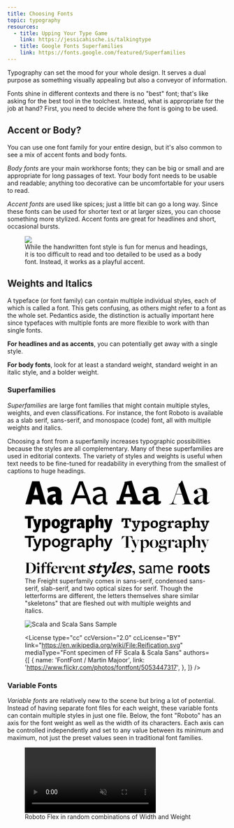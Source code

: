 ```yaml
---
title: Choosing Fonts
topic: typography
resources:
  - title: Upping Your Type Game
    link: https://jessicahische.is/talkingtype
  - title: Google Fonts Superfamilies
    link: https://fonts.google.com/featured/Superfamilies
---
```


Typography can set the mood for your whole design. It serves a dual purpose as something visually appealing but also a conveyor of information.

Fonts shine in different contexts and there is no "best" font; that's like asking for the best tool in the toolchest. Instead, what is appropriate for the job at hand? First, you need to decide where the font is going to be used.

## Accent or Body?

You can use one font family for your entire design, but it's also common to see a mix of accent fonts and body fonts.

_Body fonts_ are your main workhorse fonts; they can be big or small and are appropriate for long passages of text. Your body font needs to be usable and readable; anything too decorative can be uncomfortable for your users to read.

_Accent fonts_ are used like spices; just a little bit can go a long way. Since these fonts can be used for shorter text or at larger sizes, you can choose something more stylized. Accent fonts are great for headlines and short, occasional bursts.

<figure>
  <Img src="./stem-fonts.jpg" />
  <figcaption>
    While the handwritten font style is fun for menus and headings, it is too difficult to read and too detailed to be used as a body font. Instead, it works as a playful accent.
  </figcaption>
</figure>

## Weights and Italics

A typeface (or font family) can contain multiple individual styles, each of which is called a font. This gets confusing, as others might refer to a font as the whole set. Pedantics aside, the distinction is actually important here since typefaces with multiple fonts are more flexible to work with than single fonts.

**For headlines and as accents**, you can potentially get away with a single style.

**For body fonts**, look for at least a standard weight, standard weight in an italic style, and a bolder weight.

### Superfamilies

_Superfamilies_ are large font families that might contain multiple styles, weights, and even classifications. For instance, the font Roboto is available as a slab serif, sans-serif, and monospace (code) font, all with multiple weights and italics.

Choosing a font from a superfamily increases typographic possibilities because the styles are all complementary. Many of these superfamilies are used in editorial contexts. The variety of styles and weights is useful when text needs to be fine-tuned for readability in everything from the smallest of captions to huge headings.

<FullWidthContainer className="my-6">

  <div className="container mx-auto px-6 grid md:grid-cols-2 gap-12">

<figure>
  <Panel fullHeight={false}>
    <svg xmlns="http://www.w3.org/2000/svg" viewBox="0 0 513.58 267.44" className="fill-current">
      <g id="sans-cond" className="text-yellow-400">
        <path d="M16.7,105.27v26.56H8.48V105.27H.15V98h25v7.25Zm21.35,28.56c-2.28,7.41-5,9.63-9.58,9.63A13.36,13.36,0,0,1,22,141.83l1.95-6.32a6.5,6.5,0,0,0,3.24,1.19c1.41,0,2.27-.49,2.92-2.49l.76-2.38-8.38-25.16h8.38l4,15.42,3.19-15.42h8.33Zm23.05-1.19a11.15,11.15,0,0,1-4.27-.87V143H48.55V107.1l8.22-1v3.13c1.3-1.62,3.25-3.35,5.84-3.35,5.2,0,9,5.08,9,13.09C71.65,127.34,66.73,132.64,61.1,132.64Zm-1.41-20a3.39,3.39,0,0,0-2.86,1.56v11.1a3.67,3.67,0,0,0,2.59,1c2.49,0,3.95-2.86,3.95-7S61.86,112.68,59.69,112.68Zm26.17,20c-6.76,0-11.84-4.76-11.84-13.31s5.41-13.47,12.11-13.47,11.8,4.81,11.8,13.31S92.52,132.64,85.86,132.64Zm.06-20.5c-2.38,0-3.63,2.75-3.63,7.14s1.3,7,3.68,7,3.68-2.71,3.68-7.09S88.35,112.14,85.92,112.14Zm34.08,1a6.37,6.37,0,0,1,.54,2.55c0,5.24-3.79,9.19-9.84,9.19a11.2,11.2,0,0,1-2.66-.32,2.17,2.17,0,0,0-1.13,1.78c0,1.08,1.19,1.63,4.06,1.63h2.16c6,0,10.12,1.56,10.12,7,0,6.33-6.55,10.39-13.8,10.39-6,0-10.71-2.06-10.71-6.49,0-2.38,1.57-4.71,4.87-5.3a5.15,5.15,0,0,1-3.52-4.55c0-2.38,1.9-4.7,4.49-5.62a9,9,0,0,1-4.54-8c0-5.25,4.54-9.52,10.33-9.52a14.63,14.63,0,0,1,7.25,1.79l5.95-.6.27,6.87Zm-8.82,21.48c-1.13,0-3.08-.11-3.78-.16a3.25,3.25,0,0,0-1.41,2.81c0,2,1.89,3.3,4.71,3.3,3.08,0,5.35-1.24,5.35-3.46C116.05,135.13,114.48,134.64,111.18,134.64Zm-.59-23.75c-1.68,0-2.65,1.89-2.65,4.76,0,2.71.92,4.55,2.76,4.55s2.59-1.9,2.59-4.76C113.29,112.73,112.43,110.89,110.59,110.89Zm30.63,3.52a6,6,0,0,0-2.71-.71c-1.62,0-3.35,1-4.32,3.52v14.61h-8.28V107.1l8.28-1v3.78c1.08-2.54,2.86-4,5.19-4a5.78,5.78,0,0,1,3.35,1Zm24.51,17.85a19.18,19.18,0,0,1-2.86.22c-3.41,0-5.2-1.19-6.12-3.41h-.1a6.93,6.93,0,0,1-6.06,3.57,6.72,6.72,0,0,1-6.49-6.93c0-4.81,3.08-8.65,12.44-8.92v-.6c0-2.59-1.19-3.73-3.73-3.73-2.17,0-4.6,1.08-7.09,2.49-.54-2-1-4.06-1.52-6.11a20.91,20.91,0,0,1,10.39-3c7.09,0,10.44,3.46,10.33,11l-.11,7.35c0,1.68.28,1.84,1.68,2Zm-9.08-11.58c-3.36.54-4.66,1.52-4.66,3.57a2.37,2.37,0,0,0,2.33,2.65,3.59,3.59,0,0,0,2.33-.92Zm25.47,12a11.19,11.19,0,0,1-4.27-.87V143h-8.28V107.1l8.22-1v3.13c1.3-1.62,3.25-3.35,5.85-3.35,5.19,0,9,5.08,9,13.09C192.67,127.34,187.75,132.64,182.12,132.64Zm-1.4-20a3.4,3.4,0,0,0-2.87,1.56v11.1a3.68,3.68,0,0,0,2.6,1c2.48,0,3.94-2.86,3.94-7S182.88,112.68,180.72,112.68Zm29.47,19.15V117c0-3-1.3-3.94-2.76-3.94a4,4,0,0,0-3,1.78v17h-8.28V96.12L204.46,95v14.88a9,9,0,0,1,7-4.06c4.27,0,7,3.3,7,8.66v17.31Zm25.15,2c-2.27,7.41-5,9.63-9.58,9.63a13.36,13.36,0,0,1-6.49-1.63l1.95-6.32a6.5,6.5,0,0,0,3.24,1.19c1.41,0,2.28-.49,2.93-2.49l.75-2.38-8.38-25.16h8.38l4,15.42,3.19-15.42h8.33Z"/>
        <path d="M43.19,65.63,39.72,52.24H21.52L18,65.63H1.58L20.39,1.73H40.84l18.81,63.9ZM30.72,16.56,24.38,39.77H36.85ZM103,66.45a35.33,35.33,0,0,1-5.42.41c-6.44,0-9.81-2.25-11.55-6.44h-.21c-2.55,4-6.13,6.75-11.45,6.75-6.75,0-12.27-5.83-12.27-13.09,0-9.1,5.83-16.36,23.52-16.87V36.09c0-4.91-2.25-7.06-7.06-7.06-4.09,0-8.69,2-13.39,4.7-1-3.78-1.94-7.66-2.86-11.55a39.49,39.49,0,0,1,19.63-5.62c13.39,0,19.73,6.54,19.53,20.86l-.21,13.9c0,3.17.51,3.48,3.17,3.78ZM85.82,44.57c-6.34,1-8.79,2.87-8.79,6.75,0,3.07,1.84,5,4.4,5a6.7,6.7,0,0,0,4.39-1.74Z"/>
        <path d="M437.33,240.52a4.63,4.63,0,0,0-2.41-.74c-1.48,0-3.1,1.3-4.12,4.07v12.86h-5.18V235.57l5.18-.83v3.79c.93-2.4,2.55-3.88,4.67-3.88a5.35,5.35,0,0,1,2.92.92Zm11.77,16.89c-5.42,0-9.49-4.17-9.49-11.34s4.26-11.42,9.67-11.42,9.44,4.21,9.44,11.33S454.46,257.41,449.1,257.41Zm0-18.46c-2.68,0-4.25,2.82-4.25,7.08s1.61,7.07,4.3,7.07,4.25-2.77,4.25-7.07S451.82,239,449.14,239ZM471,257.41c-5.41,0-9.48-4.17-9.48-11.34s4.25-11.42,9.67-11.42,9.43,4.21,9.43,11.33S476.36,257.41,471,257.41ZM471,239c-2.69,0-4.26,2.82-4.26,7.08s1.62,7.07,4.3,7.07,4.26-2.77,4.26-7.07S473.72,239,471,239Zm19,10.82c-.05,1.95.83,2.87,2.31,2.87a6.92,6.92,0,0,0,2.73-.69l.69,4.44a12.69,12.69,0,0,1-4.58.88c-4.35,0-6.47-2.08-6.33-7.22l.27-10-2.91-.41.09-3.42,3-.93.09-4.86h5.32l-.09,5h4.95l-.14,4.44h-5.09Zm15.08,7.64a13.86,13.86,0,0,1-7.08-1.9l1-4.3a10.71,10.71,0,0,0,5.83,2c1.67,0,2.78-.83,2.78-2.4,0-1.39-.84-2.13-3.24-2.87-3.47-1.11-6.15-2.64-6.15-6.66s3-6.66,7.4-6.66a15.24,15.24,0,0,1,6.75,1.76l-1,4.3a10.89,10.89,0,0,0-5.5-1.9c-1.57,0-2.5.79-2.5,2.22s1.39,2.18,3.28,2.78c3.57,1.11,6.16,2.59,6.16,6.75C512.81,254.49,509.89,257.41,505.13,257.41Z"/>
      </g>
      <g id="big" className="text-blue-400">
        <path d="M276.07,185.55l2.28-.2a5.74,5.74,0,0,0,1.85-.36c.35-.16.53-.33.53-.5V154.67h-1.67a8.31,8.31,0,0,0-3.37,1,13.28,13.28,0,0,0-2.78,2.08,16.77,16.77,0,0,0-2.18,2.61,22.81,22.81,0,0,0-1.54,2.6l-.36.66h-.35l1.47-9.42h28.4l1,9.37H299l-.31-.66a24.19,24.19,0,0,0-1.59-2.86,15.62,15.62,0,0,0-2.15-2.63,11.24,11.24,0,0,0-2.71-2,7.52,7.52,0,0,0-3.27-.81h-1.72v30c0,.17.16.3.48.4a15.91,15.91,0,0,0,2.41.36l1.72.15.15.3h-16.1Zm23.56,13.26a4,4,0,0,1-2.36-.78,2.66,2.66,0,0,1-1.08-2.3,2.79,2.79,0,0,1,.83-2,2.83,2.83,0,0,1,2.1-.86,3,3,0,0,1,2.36.91,4.2,4.2,0,0,1,1,2,2.4,2.4,0,0,0,1.62-1.22,17.09,17.09,0,0,0,1.32-2.94l1.87-5.26h-.66l-8.4-18.78c-.27-.61-.5-1.09-.68-1.44a4.13,4.13,0,0,0-.58-.86,1.62,1.62,0,0,0-.71-.46,5.57,5.57,0,0,0-1-.18l-.81-.05-.15-.3H307l-.15.3-.86.05c-1,.07-1.62.27-1.83.61s-.11,1,.26,1.82l5.36,12.46,3.09-8.61a25.79,25.79,0,0,0,1-3.06,3.43,3.43,0,0,0,0-1.8,1.54,1.54,0,0,0-1-.94,9.24,9.24,0,0,0-2.05-.43l-.71-.1-.15-.3h9l-.16.3-.81.1a3.92,3.92,0,0,0-1.39.31,2.68,2.68,0,0,0-1,.93,11.49,11.49,0,0,0-1,2c-.34.86-.77,2-1.31,3.47l-5.37,14.52L305.85,192a14.47,14.47,0,0,1-2.58,5.11A4.63,4.63,0,0,1,299.63,198.81Zm19.58-.45.91-.05a12.09,12.09,0,0,0,1.65-.23c.32-.08.48-.26.48-.53v-27c0-.78,0-1.41-.07-1.9a3.2,3.2,0,0,0-.31-1.14,1.48,1.48,0,0,0-.63-.61,5.25,5.25,0,0,0-1.06-.35l-1.17-.26.05-.2,9-2.43-.1,4.56.15.15a15.81,15.81,0,0,1,3.52-3.27,8,8,0,0,1,8-.53,9,9,0,0,1,2.86,2.23,10.67,10.67,0,0,1,1.92,3.37,13.44,13.44,0,0,1-.4,9.66,11.43,11.43,0,0,1-2.86,3.8,11.94,11.94,0,0,1-3.87,2.23,12.72,12.72,0,0,1-4.16.73,14.36,14.36,0,0,1-2.86-.25,9.64,9.64,0,0,1-2.1-.66H328v12c0,.17.14.31.41.43a8,8,0,0,0,2.12.23l1.77.05.16.3H319.06ZM333.69,186a3.33,3.33,0,0,0,2.18-.79,6.18,6.18,0,0,0,1.62-2.15,12.34,12.34,0,0,0,1-3.19,22.53,22.53,0,0,0,.33-3.85,14,14,0,0,0-.44-3.57,9.31,9.31,0,0,0-1.24-2.86,6.12,6.12,0,0,0-1.94-1.89,4.94,4.94,0,0,0-2.61-.69,5.41,5.41,0,0,0-2.61.61,8,8,0,0,0-2,1.47v12a10.13,10.13,0,0,0,2.56,3.51A4.85,4.85,0,0,0,333.69,186Zm24.9.55a12.93,12.93,0,0,1-5-.91,11,11,0,0,1-3.77-2.48,11.15,11.15,0,0,1-2.41-3.67,11.76,11.76,0,0,1-.86-4.48,11.44,11.44,0,0,1,.89-4.48,11,11,0,0,1,2.5-3.67,12.07,12.07,0,0,1,3.87-2.48,14.08,14.08,0,0,1,9.88,0,11.76,11.76,0,0,1,3.77,2.43,11.09,11.09,0,0,1,2.43,3.62,11.62,11.62,0,0,1,.86,4.46,11.9,11.9,0,0,1-.89,4.58,10.84,10.84,0,0,1-2.5,3.72,12,12,0,0,1-3.85,2.48A13,13,0,0,1,358.59,186.56Zm.05-.45a3.89,3.89,0,0,0,2.45-.84,6.13,6.13,0,0,0,1.8-2.3,14,14,0,0,0,1.09-3.44,22.88,22.88,0,0,0,.38-4.26,24.16,24.16,0,0,0-.71-6.43,8.42,8.42,0,0,0-1.87-3.64,6,6,0,0,0-1.34-.91,4,4,0,0,0-1.75-.36,3.87,3.87,0,0,0-2.53.87,6.63,6.63,0,0,0-1.77,2.3,12.74,12.74,0,0,0-1.07,3.39,23.71,23.71,0,0,0-.35,4.13,25.65,25.65,0,0,0,.68,6.53,8.6,8.6,0,0,0,1.85,3.69A4.24,4.24,0,0,0,358.64,186.11ZM380.5,197.8q-9,0-9-5a3.23,3.23,0,0,1,.58-1.87,6.19,6.19,0,0,1,1.52-1.55,13.07,13.07,0,0,1,2.07-1.21c.75-.36,1.48-.67,2.2-.94v-.05a7.55,7.55,0,0,1-4.23-1.44,3.78,3.78,0,0,1-1.7-3.07,3.57,3.57,0,0,1,.54-1.92,6.18,6.18,0,0,1,1.36-1.54,8.42,8.42,0,0,1,1.9-1.17,11.93,11.93,0,0,1,2.13-.73v-.05a7.65,7.65,0,0,1-3.4-2.28,6.25,6.25,0,0,1-.61-6.83,8,8,0,0,1,2-2.41,9.41,9.41,0,0,1,2.92-1.62,10.7,10.7,0,0,1,3.55-.58,11.15,11.15,0,0,1,3.32.48,10.73,10.73,0,0,1,2.71,1.24l6.63-1.16-.51,2.58-5.06-.71-.05.15a6.14,6.14,0,0,1,1.57,2,6,6,0,0,1-.15,5.34,7.66,7.66,0,0,1-1.95,2.31,9.49,9.49,0,0,1-3,1.54,11.89,11.89,0,0,1-3.69.56,14.91,14.91,0,0,1-1.9-.13c-.62-.08-1.14-.16-1.54-.23a4.59,4.59,0,0,0-2.14.94,2.08,2.08,0,0,0-.82,1.64,1.49,1.49,0,0,0,1.05,1.45A9,9,0,0,0,380,182l1.37,0,1.72,0,1.82-.05c.61,0,1.13,0,1.57,0a8.79,8.79,0,0,1,5.57,1.56,5.32,5.32,0,0,1,2,4.41,8.15,8.15,0,0,1-1,3.95,9.72,9.72,0,0,1-2.79,3.16A13.52,13.52,0,0,1,386,197,18.55,18.55,0,0,1,380.5,197.8Zm2.64-.91a9.15,9.15,0,0,0,3-.46,7.41,7.41,0,0,0,2.33-1.24,5.47,5.47,0,0,0,1.52-1.82,4.91,4.91,0,0,0,.53-2.25,3.34,3.34,0,0,0-1.59-3.09A11.07,11.07,0,0,0,383.8,187a19.59,19.59,0,0,0-2.48.05c-1,.07-1.89.15-2.74.25a4.16,4.16,0,0,0-2.07,1.75,5.11,5.11,0,0,0-.71,2.66,4.45,4.45,0,0,0,2,3.74A8.86,8.86,0,0,0,383.14,196.89Zm-.76-19.39a3,3,0,0,0,2.71-1.62,9.85,9.85,0,0,0,.94-4.81,12.8,12.8,0,0,0-.84-5.06,3,3,0,0,0-2.91-1.92c-2.3,0-3.44,2.21-3.44,6.63S380,177.5,382.38,177.5Zm13.79,8.05.76-.05a10.48,10.48,0,0,0,1.64-.23.56.56,0,0,0,.49-.58V170.52c0-.78,0-1.41-.08-1.9a3,3,0,0,0-.3-1.14,1.56,1.56,0,0,0-.64-.61,5,5,0,0,0-1.06-.35l-1.16-.26.05-.2,9-2.43-.15,8h.1a17.33,17.33,0,0,1,2.76-6,5,5,0,0,1,4.07-2.07,3.82,3.82,0,0,1,2.58.91,3.11,3.11,0,0,1,1.07,2.48,3.22,3.22,0,0,1-.86,2.15,2.83,2.83,0,0,1-2.23,1,3.09,3.09,0,0,1-2.33-.94,4.39,4.39,0,0,1-1.17-2.4,3.05,3.05,0,0,0-2.17,1.85,25.09,25.09,0,0,0-1.77,5.08v11.09q0,.3.48.48a9.84,9.84,0,0,0,2.2.28l1.11.05.15.3H396Zm36.69.86a3.58,3.58,0,0,1-2.79-1.14,5.68,5.68,0,0,1-1.28-3.21l-.05-.05a26.49,26.49,0,0,1-3.3,3.06,5.88,5.88,0,0,1-3.66,1.29,5.12,5.12,0,0,1-2.06-.4,5.65,5.65,0,0,1-1.65-1.07,4.73,4.73,0,0,1-1.12-1.54,4.29,4.29,0,0,1-.41-1.8,5.24,5.24,0,0,1,.59-2.45,6.29,6.29,0,0,1,2-2.18A16.62,16.62,0,0,1,423,175a57.24,57.24,0,0,1,6-1.82l.05-1.72a7.26,7.26,0,0,0-1.28-4.91,4.67,4.67,0,0,0-3.85-1.72,5,5,0,0,0-2.31.45c-.57.3-.86.59-.86.86a1,1,0,0,0,.23.46l.53.71a5.36,5.36,0,0,1,.53.86,2,2,0,0,1,.23,1,2.48,2.48,0,0,1-.8,1.87,2.94,2.94,0,0,1-2.11.76,3.17,3.17,0,0,1-2-.63,2.13,2.13,0,0,1-.83-1.8,3.14,3.14,0,0,1,1.11-2.28,10.58,10.58,0,0,1,2.79-1.85,19,19,0,0,1,3.59-1.24,15.55,15.55,0,0,1,3.5-.45q4.14,0,5.79,1.77t1.44,6.08l-.45,9.46a3,3,0,0,0,.46,2.1,1.72,1.72,0,0,0,2.55.23,7.89,7.89,0,0,0,1-1l.3.15-1,1.24a11.55,11.55,0,0,1-1.34,1.37,9.14,9.14,0,0,1-1.59,1.09A3.85,3.85,0,0,1,432.86,186.41Zm-7.61-3.29a4.86,4.86,0,0,0,3.44-1.67l.35-7.74a17,17,0,0,0-3.38,1.06,8.47,8.47,0,0,0-2.14,1.31,3.86,3.86,0,0,0-1.1,1.57,5.33,5.33,0,0,0-.31,1.83,3.82,3.82,0,0,0,.9,2.63A2.88,2.88,0,0,0,425.25,183.12Zm12.17,15.24.91-.05a12.13,12.13,0,0,0,1.64-.23c.32-.08.48-.26.48-.53v-27c0-.78,0-1.41-.07-1.9a3,3,0,0,0-.3-1.14,1.56,1.56,0,0,0-.64-.61,5,5,0,0,0-1.06-.35l-1.17-.26.06-.2,9-2.43-.11,4.56.16.15a15.55,15.55,0,0,1,3.51-3.27,8,8,0,0,1,7.95-.53,9,9,0,0,1,2.86,2.23,10.88,10.88,0,0,1,1.93,3.37,12.46,12.46,0,0,1,.71,4.27,12.26,12.26,0,0,1-1.12,5.39,11.3,11.3,0,0,1-2.86,3.8,11.74,11.74,0,0,1-3.87,2.23,12.66,12.66,0,0,1-4.15.73,14.29,14.29,0,0,1-2.86-.25,9.3,9.3,0,0,1-2.1-.66h-.1v12c0,.17.13.31.4.43a8,8,0,0,0,2.13.23l1.77.05.15.3H437.27ZM451.9,186a3.3,3.3,0,0,0,2.17-.79,6.18,6.18,0,0,0,1.62-2.15,12.34,12.34,0,0,0,1-3.19A21.56,21.56,0,0,0,457,176a14.43,14.43,0,0,0-.43-3.57,9.56,9.56,0,0,0-1.24-2.86,6,6,0,0,0-1.95-1.89,4.94,4.94,0,0,0-2.61-.69,5.41,5.41,0,0,0-2.61.61,8.15,8.15,0,0,0-2,1.47v12a10.11,10.11,0,0,0,2.55,3.51A4.86,4.86,0,0,0,451.9,186Zm11.75-.46.71-.05a10.68,10.68,0,0,0,1.64-.23.56.56,0,0,0,.48-.58v-27a9.93,9.93,0,0,0-.07-1.37,2,2,0,0,0-.3-.84,2,2,0,0,0-.61-.53,4.64,4.64,0,0,0-1-.35l-1.16-.3.05-.21,8.91-2.22v16.09l.05.1c.54-.47,1.13-1,1.77-1.49a20.13,20.13,0,0,1,2.07-1.47,13.07,13.07,0,0,1,2.33-1.11,7.31,7.31,0,0,1,2.48-.43,5.43,5.43,0,0,1,4,1.62,4.9,4.9,0,0,1,1.24,2.35,12.75,12.75,0,0,1,.38,3.22v14a.46.46,0,0,0,.05.2.63.63,0,0,0,.31.21,4.11,4.11,0,0,0,.78.17l1.44.18.56.05.15.3H477.93l.15-.3.91-.05a4.21,4.21,0,0,0,1.59-.3.61.61,0,0,0,.28-.51V171.38a4.19,4.19,0,0,0-1.09-3.29,4.46,4.46,0,0,0-3.06-1,6.69,6.69,0,0,0-2.56.46,8.82,8.82,0,0,0-1.95,1.11v16.1a.51.51,0,0,0,.38.46,8.82,8.82,0,0,0,1.9.25l.71.05.15.3H463.5Zm29.06,13.26a4,4,0,0,1-2.35-.78,2.64,2.64,0,0,1-1.09-2.3,2.9,2.9,0,0,1,2.94-2.89,2.92,2.92,0,0,1,2.35.91,4.32,4.32,0,0,1,1,2,2.44,2.44,0,0,0,1.62-1.22,18,18,0,0,0,1.31-2.94l1.88-5.26h-.66l-8.41-18.78c-.27-.61-.49-1.09-.68-1.44a3.78,3.78,0,0,0-.58-.86,1.56,1.56,0,0,0-.71-.46,5.61,5.61,0,0,0-1-.18l-.81-.05-.15-.3h12.7l-.15.3-.86.05c-1,.07-1.62.27-1.82.61s-.12,1,.25,1.82l5.37,12.46,3.09-8.61a25.79,25.79,0,0,0,1-3.06,3.41,3.41,0,0,0,0-1.8,1.52,1.52,0,0,0-1-.94,9.11,9.11,0,0,0-2.05-.43l-.71-.1-.15-.3h9l-.15.3-.81.1a3.81,3.81,0,0,0-1.39.31,2.54,2.54,0,0,0-1,.93,10.18,10.18,0,0,0-1,2c-.34.86-.78,2-1.32,3.47L501,185.85,498.94,192a14.47,14.47,0,0,1-2.58,5.11A4.65,4.65,0,0,1,492.71,198.81Z"/>
        <path d="M419.32,38.13l-3.68,10.33q-1.84,5.32-2.76,8.38a10.12,10.12,0,0,0-.56,4.71,3,3,0,0,0,2.19,2.24,28.42,28.42,0,0,0,5.53,1l2,.2.31.61h-22.5l.31-.61,1.74-.2a16,16,0,0,0,4-1,7.37,7.37,0,0,0,3-2.71,31.11,31.11,0,0,0,3-6q1.59-3.94,4-10.79l11.45-32.1L426.37,9a11,11,0,0,0,5.32-3.27A20.84,20.84,0,0,0,435.06,0h1.85l17.58,51.63q1.42,4.09,2.55,6.64a20.65,20.65,0,0,0,2.2,4,5.6,5.6,0,0,0,2.35,1.94,9.28,9.28,0,0,0,2.92.62l2.86.2.2.61h-32l.3-.61,2.76-.2q3.89-.21,4.35-2.3c.31-1.4-.09-3.73-1.18-7l-5.72-17.38ZM435.78,37,428.11,13.7H428L419.73,37ZM502,66.76a7.22,7.22,0,0,1-5.63-2.3A11.44,11.44,0,0,1,493.75,58l-.11-.11A52.71,52.71,0,0,1,487,64.05a11.85,11.85,0,0,1-7.39,2.61,10.5,10.5,0,0,1-4.16-.82,11.62,11.62,0,0,1-3.33-2.15,9.47,9.47,0,0,1-2.26-3.12,8.57,8.57,0,0,1-.82-3.63A10.63,10.63,0,0,1,470.19,52a13,13,0,0,1,4.05-4.4A33.24,33.24,0,0,1,482,43.65,117.16,117.16,0,0,1,494.16,40l.1-3.47q.19-6.45-2.6-9.92a9.43,9.43,0,0,0-7.78-3.47,9.9,9.9,0,0,0-4.65.92c-1.16.61-1.74,1.19-1.74,1.73a1.91,1.91,0,0,0,.46.92L479,28.11a12,12,0,0,1,1.08,1.74,4.3,4.3,0,0,1,.46,1.95,5,5,0,0,1-1.62,3.78,6,6,0,0,1-4.26,1.53,6.34,6.34,0,0,1-4-1.28A4.28,4.28,0,0,1,469,32.2a6.35,6.35,0,0,1,2.25-4.6,20.91,20.91,0,0,1,5.62-3.73,37.4,37.4,0,0,1,7.26-2.5,30.49,30.49,0,0,1,7.05-.92q8.38,0,11.71,3.58t2.91,12.26l-.91,19.12a6,6,0,0,0,.92,4.25A3.51,3.51,0,0,0,508.67,61a3.43,3.43,0,0,0,2.3-.92,16.09,16.09,0,0,0,2-2l.61.31-2,2.5a23.54,23.54,0,0,1-2.71,2.76,16.83,16.83,0,0,1-3.22,2.2A7.69,7.69,0,0,1,502,66.76Zm-15.37-6.65q3.63,0,7-3.37l.72-15.64a34.7,34.7,0,0,0-6.84,2.15,17,17,0,0,0-4.31,2.65,7.73,7.73,0,0,0-2.23,3.17,10.74,10.74,0,0,0-.63,3.68,7.7,7.7,0,0,0,1.82,5.32A5.81,5.81,0,0,0,486.59,60.11Z"/>
        <path d="M1,256.43l1.71-.18a6.44,6.44,0,0,0,1.68-.35c.33-.14.49-.28.49-.44V228.87a.32.32,0,0,0-.09-.23.8.8,0,0,0-.37-.16,5.85,5.85,0,0,0-.79-.14l-1.39-.17L1,228.08l-.14-.28c2.62,0,4.94,0,6.94,0H14.4a22.07,22.07,0,0,1,7.13,1,13.87,13.87,0,0,1,5.09,2.84A11.69,11.69,0,0,1,29.67,236a16.26,16.26,0,0,1,1,5.92A13.89,13.89,0,0,1,26,252.39a16.69,16.69,0,0,1-5.41,3.17,20.54,20.54,0,0,1-7.06,1.15H.81Zm17.46-1.32a10,10,0,0,0,3.23-2.94,13,13,0,0,0,2-4.26,19.47,19.47,0,0,0,.65-5,25.72,25.72,0,0,0-.65-6,13.22,13.22,0,0,0-2-4.58,9.25,9.25,0,0,0-3.42-3,10.76,10.76,0,0,0-4.95-1.06H10.8v27.1l3.1.83A9,9,0,0,0,18.41,255.11Zm14.08,1.32.69,0a9.77,9.77,0,0,0,1.51-.21.52.52,0,0,0,.44-.53v-13c0-.71,0-1.29-.07-1.74a2.83,2.83,0,0,0-.28-1,1.34,1.34,0,0,0-.58-.55,4.53,4.53,0,0,0-1-.33l-1.06-.23,0-.18,8.14-2.22v19.33c0,.19.13.32.4.39a12.66,12.66,0,0,0,2,.26l.51,0,.14.28h-11Zm4.95-23.21A2.93,2.93,0,0,1,35,232.17a3.17,3.17,0,0,1,0-4.3,3,3,0,0,1,2.45-1,3,3,0,0,1,2.45,1,3.2,3.2,0,0,1,0,4.3A2.94,2.94,0,0,1,37.44,233.22Zm7.31,23.21.88,0a13.83,13.83,0,0,0,1.5-.19.48.48,0,0,0,.44-.51V239.32l-3.7,0L45,237l2.59,0,.14-2.64a7.84,7.84,0,0,1,1-3.51A9,9,0,0,1,51,228.27a10.66,10.66,0,0,1,6.38-2.18,4.81,4.81,0,0,1,3.13.77,2.3,2.3,0,0,1,.85,1.78,2.26,2.26,0,0,1-.76,1.66,2.62,2.62,0,0,1-1.88.74c-1.54,0-2.57-1.15-3.09-3.47l-.1-.37-.78-.23a2.63,2.63,0,0,0-1,.67,3.07,3.07,0,0,0-.6,1.2,10.49,10.49,0,0,0-.3,1.92c-.06.77-.09,1.72-.09,2.83V237h5.73l-.78,2.27h-5v16.51c0,.19.13.33.39.44a7.06,7.06,0,0,0,1.92.21l1.57,0,.14.28H44.61Zm15.14,0,.88,0a13.83,13.83,0,0,0,1.5-.19.48.48,0,0,0,.44-.51V239.32l-3.7,0L60.12,237l2.59,0,.14-2.64a7.84,7.84,0,0,1,1-3.51,8.89,8.89,0,0,1,2.29-2.59,10.28,10.28,0,0,1,3-1.62,10.48,10.48,0,0,1,3.33-.56,4.76,4.76,0,0,1,3.12.77,2.23,2.23,0,0,1,.1,3.44,2.62,2.62,0,0,1-1.88.74c-1.54,0-2.57-1.15-3.1-3.47l-.09-.37-.79-.23a2.59,2.59,0,0,0-1,.67,3.07,3.07,0,0,0-.6,1.2,10.49,10.49,0,0,0-.3,1.92c-.06.77-.09,1.72-.09,2.83V237h5.73l-.78,2.27h-5v16.51c0,.19.13.33.39.44a7.06,7.06,0,0,0,1.92.21l1.57,0,.14.28H59.75Zm22.76,1a9.42,9.42,0,0,1-3.84-.79,9.58,9.58,0,0,1-3-2.15,9.74,9.74,0,0,1-2-3.24,11,11,0,0,1-.72-4,11.45,11.45,0,0,1,.81-4.32,10.63,10.63,0,0,1,2.25-3.5,10.57,10.57,0,0,1,7.63-3.19,9.9,9.9,0,0,1,3.47.56,7.35,7.35,0,0,1,2.47,1.48,5.94,5.94,0,0,1,1.48,2.08,6.2,6.2,0,0,1,.49,2.4,2.25,2.25,0,0,1,0,.4c0,.1,0,.24-.07.39-2.16,0-4.13,0-5.92-.05-.77,0-1.53,0-2.29,0l-2-.05-1.62,0h-.93a6,6,0,0,0-.09,1.12v1.11a11.44,11.44,0,0,0,.51,3.53,7.94,7.94,0,0,0,1.43,2.69,6.61,6.61,0,0,0,2.22,1.75,6.46,6.46,0,0,0,2.87.62,7,7,0,0,0,3.45-.81,6.61,6.61,0,0,0,2.52-2.79l.32.14a13.11,13.11,0,0,1-3.72,4.92A8.85,8.85,0,0,1,82.65,257.41Zm3.84-14.57a14.24,14.24,0,0,0-.16-2.15,8.59,8.59,0,0,0-.53-2,3.87,3.87,0,0,0-1-1.43,2.29,2.29,0,0,0-1.59-.56,3.45,3.45,0,0,0-2.8,1.74,9.83,9.83,0,0,0-1.6,4.41Zm6.37,13.59.7,0a9.4,9.4,0,0,0,1.5-.21.51.51,0,0,0,.44-.53v-13a16.54,16.54,0,0,0-.07-1.74,2.65,2.65,0,0,0-.28-1,1.32,1.32,0,0,0-.57-.55,4.45,4.45,0,0,0-1-.33l-1.06-.23,0-.18,8.23-2.22-.14,7.3h.09a16,16,0,0,1,2.52-5.5,4.62,4.62,0,0,1,3.73-1.9,3.5,3.5,0,0,1,2.36.84,2.84,2.84,0,0,1,1,2.26,2.92,2.92,0,0,1-.79,2,2.56,2.56,0,0,1-2,.9,2.82,2.82,0,0,1-2.13-.85,4,4,0,0,1-1.06-2.2,2.76,2.76,0,0,0-2,1.69,23.13,23.13,0,0,0-1.62,4.64v10.13c0,.19.14.34.44.44a8.63,8.63,0,0,0,2,.26l1,0,.14.28H92.73Zm27.3,1a9.35,9.35,0,0,1-3.84-.79,9.58,9.58,0,0,1-3-2.15,9.43,9.43,0,0,1-2-3.24,11,11,0,0,1-.72-4,11.45,11.45,0,0,1,.81-4.32,10.4,10.4,0,0,1,5.64-5.83,10.49,10.49,0,0,1,4.23-.86,9.86,9.86,0,0,1,3.47.56,7.4,7.4,0,0,1,2.48,1.48,6.07,6.07,0,0,1,1.48,2.08,6.19,6.19,0,0,1,.48,2.4c0,.16,0,.29,0,.4s0,.24-.07.39c-2.16,0-4.13,0-5.92-.05-.77,0-1.54,0-2.29,0l-2.06-.05-1.62,0h-.92a5.17,5.17,0,0,0-.1,1.12v1.11a11.44,11.44,0,0,0,.51,3.53,8,8,0,0,0,1.44,2.69,6.39,6.39,0,0,0,5.09,2.37,7,7,0,0,0,3.44-.81,6.61,6.61,0,0,0,2.52-2.79l.33.14a13,13,0,0,1-3.73,4.92A8.8,8.8,0,0,1,120.16,257.41ZM124,242.84a15.67,15.67,0,0,0-.16-2.15,8.11,8.11,0,0,0-.54-2,3.74,3.74,0,0,0-1-1.43,2.33,2.33,0,0,0-1.6-.56,3.44,3.44,0,0,0-2.79,1.74,9.83,9.83,0,0,0-1.6,4.41Zm6.37,13.59.69,0a9.77,9.77,0,0,0,1.51-.21.52.52,0,0,0,.44-.53v-13c0-.71,0-1.29-.07-1.74a2.83,2.83,0,0,0-.28-1,1.34,1.34,0,0,0-.58-.55,4.35,4.35,0,0,0-1-.33l-1.06-.23,0-.18,8.24-2.22-.14,4,.09.05c.49-.43,1-.89,1.64-1.36a18.49,18.49,0,0,1,1.9-1.34,10,10,0,0,1,2.13-1,6.94,6.94,0,0,1,2.29-.4,5,5,0,0,1,3.65,1.48A4.64,4.64,0,0,1,151,240a11.83,11.83,0,0,1,.35,2.93v12.81a.32.32,0,0,0,0,.19.51.51,0,0,0,.27.18,3.18,3.18,0,0,0,.72.17l1.32.16.51,0,.14.28H143.46l.14-.28.83,0a3.8,3.8,0,0,0,1.46-.28.55.55,0,0,0,.25-.46V243.53a3.88,3.88,0,0,0-1-3.05,4.17,4.17,0,0,0-2.83-.88A6,6,0,0,0,140,240a8.44,8.44,0,0,0-1.76,1v14.71c0,.19.12.32.35.42a7.42,7.42,0,0,0,1.69.23l.69,0,.1.28H130.23Zm31.74.79a5.4,5.4,0,0,1-4.08-1.39,5.93,5.93,0,0,1-1.28-4.34l.23-12.12-3.75-.05.93-1.53,3.28-2.35,4.44-3.38.19.05,0,4.81,6.94,0-.79,2.22H162l-.22,11.7a4.08,4.08,0,0,0,.76,2.87,3.29,3.29,0,0,0,2.61.93,5.51,5.51,0,0,0,2.27-.42,5.91,5.91,0,0,0,1.57-1l.18.19a17.89,17.89,0,0,1-3.26,2.7A6.76,6.76,0,0,1,162.11,257.22Z"/>
      </g>
      <g id="micro" className="text-teal-400">
        <path d="M290.48,114.46l-.8-4.07a7.87,7.87,0,0,0-.26-.84,1.07,1.07,0,0,0-.51-.57,2.86,2.86,0,0,0-1.1-.34,14.4,14.4,0,0,0-2-.11h-1.14v17.74l0,.17,3.9,1V131H275v-4.19h3.6l.09-.17V108.53h-1.06a14.06,14.06,0,0,0-1.95.11,3.08,3.08,0,0,0-1.1.32,1.21,1.21,0,0,0-.53.52,4.82,4.82,0,0,0-.27.79l-1.15,4.19h-4.53l.81-9.95h25.87v9.95Zm30.38,1.06h-2.59l-.21.17L312.47,131l-1,3a12.57,12.57,0,0,1-3.22,5.42,7.24,7.24,0,0,1-4.91,1.65,8.25,8.25,0,0,1-4.47-1,3.36,3.36,0,0,1-1.42-3,2.64,2.64,0,0,1,.58-1.86,2.45,2.45,0,0,1,1.92-.64,5.11,5.11,0,0,1,1.25.13,2.35,2.35,0,0,1,.93.44,3.61,3.61,0,0,1,.76.89,7.44,7.44,0,0,1,.7,1.51h.51a7.3,7.3,0,0,0,1-.47,3.37,3.37,0,0,0,.85-.74,7.29,7.29,0,0,0,.78-1.29c.25-.54.53-1.23.85-2.08l.76-2-3.22,0L300,116.07l-.17-.21-3-1v-3.55H308v4.19h-2.12l-.08.17,3.51,12.23H310L313.87,116l-.08-.17-2.33-1v-3.55h9.4Zm24.95,5.29a14.08,14.08,0,0,1-.59,4.13,9.79,9.79,0,0,1-1.8,3.45,8.59,8.59,0,0,1-3,2.35,10,10,0,0,1-4.32.87,6.63,6.63,0,0,1-2.69-.45,7.57,7.57,0,0,1-2-1.29h-.3v5.89c0,.11,0,.16.09.16l3.17,1v3.51H323.25v-4.19h2.2l.08-.08a.14.14,0,0,0,.05-.09V117.72l-.13-.25-3.22-2v-1.7l8.89-3.09v3.64h.34a8,8,0,0,1,2.63-2.37,7.2,7.2,0,0,1,3.47-.8,10.34,10.34,0,0,1,3.85.63,6.11,6.11,0,0,1,2.56,1.89,7.51,7.51,0,0,1,1.42,3A18.11,18.11,0,0,1,345.81,120.81Zm-6.09.83a21.87,21.87,0,0,0-.19-3.13,4.2,4.2,0,0,0-.72-1.89,2.73,2.73,0,0,0-1.46-.93,9.2,9.2,0,0,0-2.37-.26,9.92,9.92,0,0,0-2.29.22,10.8,10.8,0,0,0-1.57.46V127a11,11,0,0,0,1.87.38,17.76,17.76,0,0,0,2.32.13,6.72,6.72,0,0,0,2.12-.28,2.66,2.66,0,0,0,1.36-1,4.49,4.49,0,0,0,.72-1.81A15.76,15.76,0,0,0,339.72,121.64Zm29.95-1a13.32,13.32,0,0,1-.87,5.08,8.81,8.81,0,0,1-2.39,3.43,9.47,9.47,0,0,1-3.6,1.93,15.72,15.72,0,0,1-4.49.61,11.7,11.7,0,0,1-4.42-.74,7.49,7.49,0,0,1-2.92-2.07,8,8,0,0,1-1.61-3.2,16.42,16.42,0,0,1-.49-4.11,12.81,12.81,0,0,1,.89-5.06,9.07,9.07,0,0,1,2.44-3.36,9.24,9.24,0,0,1,3.64-1.89,17.14,17.14,0,0,1,4.51-.57,12,12,0,0,1,4.4.7,6.92,6.92,0,0,1,2.86,2,8.16,8.16,0,0,1,1.56,3.13A15.76,15.76,0,0,1,369.67,120.64Zm-6,.93a27.07,27.07,0,0,0-.21-3.58,4,4,0,0,0-.85-2.22,3.09,3.09,0,0,0-1.31-.72,8.07,8.07,0,0,0-2.25-.25,5.37,5.37,0,0,0-2.13.36,2.7,2.7,0,0,0-1.27,1.08,5,5,0,0,0-.62,1.86,18.82,18.82,0,0,0-.17,2.67,25.74,25.74,0,0,0,.22,3.6,3.89,3.89,0,0,0,.93,2.28,3.17,3.17,0,0,0,1.14.72,7.14,7.14,0,0,0,2.29.26,5.71,5.71,0,0,0,2.2-.36,2.69,2.69,0,0,0,1.29-1.13,5.13,5.13,0,0,0,.59-1.9A20.75,20.75,0,0,0,363.66,121.57Zm25.85-6.73-.13.42a5.74,5.74,0,0,1,1,1.7,5.25,5.25,0,0,1,.36,1.82,5.75,5.75,0,0,1-.77,3,6.74,6.74,0,0,1-2.07,2.22,10.45,10.45,0,0,1-3.07,1.42,13.51,13.51,0,0,1-3.79.51,8.43,8.43,0,0,1-1.06-.06l-.93-.15a4.89,4.89,0,0,0-.46.74,1.55,1.55,0,0,0-.22.74c0,.71.24,1.15.72,1.33a9.63,9.63,0,0,0,2.93.28h3.34a13.82,13.82,0,0,1,3.49.38,6.2,6.2,0,0,1,2.31,1.08,3.93,3.93,0,0,1,1.27,1.69,6.32,6.32,0,0,1,.38,2.23,7.05,7.05,0,0,1-1,3.83,7.15,7.15,0,0,1-2.67,2.47,12.39,12.39,0,0,1-4,1.32,29.63,29.63,0,0,1-4.85.38,20.53,20.53,0,0,1-3.89-.32,7.51,7.51,0,0,1-2.58-.93,3.74,3.74,0,0,1-1.42-1.52,4.62,4.62,0,0,1-.45-2.06,3.44,3.44,0,0,1,.32-1.5,3.8,3.8,0,0,1,.87-1.17,7.92,7.92,0,0,1,1.23-.93c.45-.28.91-.55,1.39-.8v-.42a2.86,2.86,0,0,1-1.84-1.13,3.51,3.51,0,0,1-.61-2.09,3.24,3.24,0,0,1,1-2.16,7.06,7.06,0,0,1,2.77-1.65V125a5.37,5.37,0,0,1-3.24-2.22,7.32,7.32,0,0,1-1.25-4.34,8.67,8.67,0,0,1,.45-2.73,6.08,6.08,0,0,1,1.54-2.48,8.35,8.35,0,0,1,2.92-1.8,12.68,12.68,0,0,1,4.53-.7,15.38,15.38,0,0,1,2.44.21,20,20,0,0,1,3.07.81h7.07l-1.1,4.23ZM388.2,135.5a2.48,2.48,0,0,0-.17-.95,1.31,1.31,0,0,0-.72-.66,6.06,6.06,0,0,0-1.59-.4,24.82,24.82,0,0,0-2.77-.19q-1.23-.09-2.58-.15c-.91,0-1.77-.08-2.59-.1a4.83,4.83,0,0,0-.8,1.41,4.75,4.75,0,0,0-.34,1.76,1.8,1.8,0,0,0,1.19,1.78,12.34,12.34,0,0,0,4.31.51,11.28,11.28,0,0,0,4.66-.7A2.41,2.41,0,0,0,388.2,135.5Zm-2.67-16.89c0-1.89-.25-3.06-.76-3.52a2.41,2.41,0,0,0-1.23-.52,12,12,0,0,0-2.12-.15,4.55,4.55,0,0,0-2.56.55,2.31,2.31,0,0,0-.78,2,18.23,18.23,0,0,0,.3,3.53,4.7,4.7,0,0,0,.76,2.06.64.64,0,0,0,.4.29,4.94,4.94,0,0,0,1.21.09,5.66,5.66,0,0,0,.91-.09,7,7,0,0,0,1-.23,7.59,7.59,0,0,0,1-.36,3.37,3.37,0,0,0,1.65-1.78A7,7,0,0,0,385.53,118.61ZM414,114.25a3.23,3.23,0,0,1-.6,2.14,2.79,2.79,0,0,1-2.2.69,6.14,6.14,0,0,1-2.09-.31,3.39,3.39,0,0,1-1.46-1,11.67,11.67,0,0,0-1.63,1.33,10.92,10.92,0,0,0-1.59,1.89v7.32l.08.17,3.31,1.19V131H396.56v-4.19h2.21l.12-.17v-9c0-.11,0-.16-.08-.16l-3.22-2v-1.7l8.85-3.09v5.38h.46c.48-.93.93-1.74,1.34-2.41a9.17,9.17,0,0,1,1.25-1.68,4.31,4.31,0,0,1,1.37-1,4.4,4.4,0,0,1,1.72-.32,3.47,3.47,0,0,1,2.52.89A3.59,3.59,0,0,1,414,114.25Zm23.26,15.11a6.63,6.63,0,0,1-1.92,1.57,5.72,5.72,0,0,1-2.9.72,4.16,4.16,0,0,1-2.67-.78,3.13,3.13,0,0,1-.93-2.65h-.43a13.36,13.36,0,0,1-2.77,2.39,7.19,7.19,0,0,1-6,.66,5.13,5.13,0,0,1-1.82-1.1,5.28,5.28,0,0,1-1.21-1.74,5.6,5.6,0,0,1-.44-2.29,5.28,5.28,0,0,1,.67-2.66,6,6,0,0,1,2.2-2.1,14.56,14.56,0,0,1,3.94-1.5,38.76,38.76,0,0,1,5.84-.89v-.81a3,3,0,0,0-1.06-2.43,4.57,4.57,0,0,0-3.07-.91,9,9,0,0,0-2.34.25c-.57.17-.85.34-.85.51a4.43,4.43,0,0,0,.17.85,4.28,4.28,0,0,1,.17,1c0,.37-.32.62-1,.74a13.5,13.5,0,0,1-2.56.19,5.13,5.13,0,0,1-1.68-.17.68.68,0,0,1-.42-.71,5.34,5.34,0,0,1,.76-2.86,6.6,6.6,0,0,1,2.12-2.12,10.73,10.73,0,0,1,3.17-1.33,15.94,15.94,0,0,1,3.94-.47q4.27,0,6.24,1.61t1.93,5.67v8.13a1.22,1.22,0,0,0,.32,1,1.92,1.92,0,0,0,1.08.23,6.24,6.24,0,0,0,.72,0,5.4,5.4,0,0,0,.72-.13c0,.34,0,.66,0,1a6.24,6.24,0,0,1,0,.72Zm-8.47-8c-1.47.25-2.69.5-3.64.74a9.84,9.84,0,0,0-2.25.81,2.68,2.68,0,0,0-1.15,1,2.42,2.42,0,0,0-.32,1.27,2.38,2.38,0,0,0,.66,1.76,3.38,3.38,0,0,0,2.4.65,7.56,7.56,0,0,0,2.41-.4,7.66,7.66,0,0,0,1.89-.87Zm32.26-.55a14.08,14.08,0,0,1-.6,4.13,9.79,9.79,0,0,1-1.8,3.45,8.59,8.59,0,0,1-3,2.35,10,10,0,0,1-4.32.87,6.63,6.63,0,0,1-2.69-.45,7.74,7.74,0,0,1-2-1.29h-.29v5.89c0,.11,0,.16.08.16l3.18,1v3.51H438.49v-4.19h2.2l.09-.08a.18.18,0,0,0,0-.09V117.72l-.13-.25-3.22-2v-1.7l8.9-3.09v3.64h.33a8.14,8.14,0,0,1,2.63-2.37,7.23,7.23,0,0,1,3.47-.8,10.31,10.31,0,0,1,3.85.63,6.21,6.21,0,0,1,2.57,1.89,7.63,7.63,0,0,1,1.41,3A17.53,17.53,0,0,1,461.06,120.81Zm-6.1.83a20.49,20.49,0,0,0-.19-3.13,4.2,4.2,0,0,0-.72-1.89,2.69,2.69,0,0,0-1.46-.93,9.14,9.14,0,0,0-2.37-.26,9.92,9.92,0,0,0-2.29.22,10.27,10.27,0,0,0-1.56.46V127a10.71,10.71,0,0,0,1.86.38,17.92,17.92,0,0,0,2.33.13,6.7,6.7,0,0,0,2.11-.28,2.66,2.66,0,0,0,1.36-1,4.35,4.35,0,0,0,.72-1.81A15.76,15.76,0,0,0,455,121.64ZM477,131v-4.19h2.12l.12-.17V119.5a5.28,5.28,0,0,0-.8-3.41,3.51,3.51,0,0,0-2.75-.91,8.48,8.48,0,0,0-2.52.36,6.79,6.79,0,0,0-1.84.82v9.91l.08.17,2.42,1V131H463.42v-4.19h2.2l.13-.17V108.83l-.08-.17-3.26-2V105l8.89-3.1v12.49h.42a8.86,8.86,0,0,1,2.82-2.75,7.54,7.54,0,0,1,3.87-.93,8.69,8.69,0,0,1,3,.47,4.45,4.45,0,0,1,2,1.37,5.66,5.66,0,0,1,1,2.27,13.34,13.34,0,0,1,.32,3.13v8.34l.09.17,2.54,1V131Zm34.63-15.45H509l-.21.17L503.22,131l-1,3A12.47,12.47,0,0,1,499,139.4a7.24,7.24,0,0,1-4.91,1.65,8.21,8.21,0,0,1-4.47-1,3.34,3.34,0,0,1-1.42-3,2.69,2.69,0,0,1,.57-1.86,2.46,2.46,0,0,1,1.93-.64,5.16,5.16,0,0,1,1.25.13,2.35,2.35,0,0,1,.93.44,3.61,3.61,0,0,1,.76.89,8,8,0,0,1,.7,1.51h.51a7.15,7.15,0,0,0,1-.47,3.2,3.2,0,0,0,.85-.74,6.26,6.26,0,0,0,.78-1.29c.26-.54.54-1.23.85-2.08l.76-2-3.21,0-5.13-14.9-.17-.21-3-1v-3.55h11.13v4.19h-2.11l-.09.17,3.52,12.23h.63l3.9-11.89-.09-.17-2.33-1v-3.55h9.4Z"/>
        <path d="M292.67,65.63V55.51h5.62l.3-.41-2.35-9.61H275.18L273,54.29l.2.41,6.54,2.45v8.48H254.53V55.51h6.24l.41-.41L276.82,7.36v-4L296.55,0,314,54.29l.41.51,7.16,2.35v8.48Zm-6-53.57H285L278.25,36.6h14.82Zm91.17,49.69a16.33,16.33,0,0,1-4.65,3.78,13.75,13.75,0,0,1-7,1.74,10,10,0,0,1-6.44-1.89q-2.36-1.89-2.25-6.39h-1a32.34,32.34,0,0,1-6.7,5.78,17.4,17.4,0,0,1-14.57,1.58,12.34,12.34,0,0,1-4.39-2.66,12.68,12.68,0,0,1-2.92-4.19A13.73,13.73,0,0,1,326.8,54a12.67,12.67,0,0,1,1.64-6.44,14.36,14.36,0,0,1,5.31-5.06,34.5,34.5,0,0,1,9.51-3.63,94.92,94.92,0,0,1,14.11-2.15V34.76a7.37,7.37,0,0,0-2.57-5.88c-1.72-1.46-4.19-2.2-7.41-2.2a20.47,20.47,0,0,0-5.65.62c-1.37.41-2.06.81-2.06,1.22a10.24,10.24,0,0,0,.41,2.05,10,10,0,0,1,.41,2.35c0,.89-.78,1.48-2.34,1.79a33,33,0,0,1-6.19.46,12.89,12.89,0,0,1-4.05-.41,1.67,1.67,0,0,1-1-1.74,13,13,0,0,1,1.84-6.9A16,16,0,0,1,333.85,21a26.05,26.05,0,0,1,7.67-3.22A38.26,38.26,0,0,1,351,16.66q10.32,0,15.08,3.89t4.65,13.7V53.88c0,1.22.25,2,.77,2.4a4.49,4.49,0,0,0,2.6.56,15.24,15.24,0,0,0,1.74-.1,12.83,12.83,0,0,0,1.74-.31c0,.82,0,1.61.1,2.36a15.2,15.2,0,0,1,.1,1.73ZM357.37,42.43q-5.36.91-8.79,1.79a24.18,24.18,0,0,0-5.45,1.94,6.83,6.83,0,0,0-2.78,2.4,6.06,6.06,0,0,0-.77,3.07,5.71,5.71,0,0,0,1.59,4.24q1.59,1.59,5.81,1.59a20.72,20.72,0,0,0,10.39-3.07Z"/>
        <path d="M184,248c-.67-.47-1.34-.94-2-1.44a14.23,14.23,0,0,1-1.77-1.55,8.72,8.72,0,0,1-1.29-1.69,3.67,3.67,0,0,1-.51-1.89,5.81,5.81,0,0,1,.67-2.71,6.74,6.74,0,0,1,1.92-2.22,10,10,0,0,1,3-1.5,12.87,12.87,0,0,1,3.89-.56,19.15,19.15,0,0,1,2.93.24,10.42,10.42,0,0,1,2.82.8,6,6,0,0,1,2.13,1.6,3.89,3.89,0,0,1,.86,2.59,5.79,5.79,0,0,1-.19,1.62,1.83,1.83,0,0,1-.58.92,2,2,0,0,1-1,.42,8.28,8.28,0,0,1-1.3.09,4,4,0,0,1-2.31-.46,2.42,2.42,0,0,1-.58-1.94,3.26,3.26,0,0,1,.11-.79q.12-.42.21-.69a8.45,8.45,0,0,0-.85-.26l-1.66-.41c-.59-.14-1.16-.26-1.7-.37a7,7,0,0,0-1-.16,1.3,1.3,0,0,0-.6.3,3.55,3.55,0,0,0-.6.62,4.59,4.59,0,0,0-.46.81,2.25,2.25,0,0,0-.18.86,1.36,1.36,0,0,0,.41.87,8.23,8.23,0,0,0,1,.95,17.34,17.34,0,0,0,1.43,1l1.54,1c.67.46,1.34.93,2,1.41a16,16,0,0,1,1.8,1.51,7.37,7.37,0,0,1,1.29,1.66,3.91,3.91,0,0,1,.48,1.9,5.41,5.41,0,0,1-.72,2.73,6.88,6.88,0,0,1-2,2.17,9.89,9.89,0,0,1-3.07,1.43,14.39,14.39,0,0,1-4,.51,24.45,24.45,0,0,1-3.63-.25,10.93,10.93,0,0,1-2.91-.81,5,5,0,0,1-1.92-1.44,3.34,3.34,0,0,1-.7-2.17,5,5,0,0,1,.21-1.62,1.94,1.94,0,0,1,.59-.9,1.92,1.92,0,0,1,.93-.39,7.16,7.16,0,0,1,1.3-.1,4.87,4.87,0,0,1,1,.1,2.36,2.36,0,0,1,.93.37,2.16,2.16,0,0,1,.7.74,2.24,2.24,0,0,1,.28,1.2,2.64,2.64,0,0,1-.07.53.91.91,0,0,1-.16.44,8,8,0,0,0,.92.23c.55.12,1.15.26,1.8.39s1.24.27,1.79.37a8.44,8.44,0,0,0,1,.17,1.11,1.11,0,0,0,.62-.26,4.78,4.78,0,0,0,.67-.62,5.32,5.32,0,0,0,.55-.79,1.74,1.74,0,0,0,.23-.83A1.33,1.33,0,0,0,188,251a7.66,7.66,0,0,0-1-.92c-.43-.33-.9-.65-1.4-1S184.49,248.39,184,248Zm22.72-18.6h3.89L209,236.36h6.34l-.65,4.21H208l-2.64,11.24.14.23,6.24-1.85.65.6a13.9,13.9,0,0,1-1.64,2.38,16.62,16.62,0,0,1-2.15,2.13,12.14,12.14,0,0,1-2.36,1.53,5.24,5.24,0,0,1-2.22.58,3.4,3.4,0,0,1-1.2-.33,14.22,14.22,0,0,1-1.58-.76,13,13,0,0,1-1.36-.86c-.39-.27-.56-.48-.53-.6l2.73-13.78-4-1,.28-2.17,5.13-2Zm22.83,26.64-.56,1.16a48.24,48.24,0,0,1-2.63,4.83,18,18,0,0,1-2.48,3.17,7.72,7.72,0,0,1-2.52,1.71,7.6,7.6,0,0,1-2.82.51,7.87,7.87,0,0,1-4-.83,3.27,3.27,0,0,1-1.39-3.05,3.17,3.17,0,0,1,.56-2.11,2.19,2.19,0,0,1,1.71-.62,5.57,5.57,0,0,1,2.71.6,6.63,6.63,0,0,1,2.15,2.22l.6-.09.85-1.09,1.69-2.2,2.41-3.14-4.4-.56-.28-16.14-.13-.23-4.86,1.53-.65-.61a26,26,0,0,1,1.48-2.4,15.21,15.21,0,0,1,1.78-2.13,9.61,9.61,0,0,1,2-1.5,4,4,0,0,1,2-.58,3.68,3.68,0,0,1,1.16.3c.52.2,1.06.43,1.6.69s1,.53,1.43.79.62.46.62.58l-.64,17h.78l9.35-19.43,5.36,2.73Zm22.08-2.89a16.45,16.45,0,0,1-1.78,2.13,9.72,9.72,0,0,1-2,1.53,4.16,4.16,0,0,1-2,.58,4,4,0,0,1-1.23-.33,15.41,15.41,0,0,1-1.73-.78,10.7,10.7,0,0,1-1.51-1c-.41-.33-.59-.6-.53-.81l5.69-22v-.14a.14.14,0,0,0-.05-.09L243,229.93l.33-2.08,10.87-3-6.71,26.69.09.23,4.86-1.53.65.6A23.3,23.3,0,0,1,251.59,253.17Zm9.59-4.23a8.15,8.15,0,0,0-.14,1.62,1.81,1.81,0,0,0,.44,1.16,5.16,5.16,0,0,0,1,1,5.64,5.64,0,0,0,1.16.65,2.68,2.68,0,0,0,.81.23,3.89,3.89,0,0,0,1-.37c.54-.25,1.19-.57,1.94-.95s1.59-.83,2.5-1.32l2.66-1.43.6.51a16.06,16.06,0,0,1-4.55,5.5,9.25,9.25,0,0,1-5.49,1.9,7.44,7.44,0,0,1-2.77-.61,9.84,9.84,0,0,1-2.73-1.66,9.54,9.54,0,0,1-2.08-2.48,5.87,5.87,0,0,1-.83-3.07,15.38,15.38,0,0,1,1.06-5.64,17.43,17.43,0,0,1,2.82-4.84,13.66,13.66,0,0,1,4.12-3.35,10.35,10.35,0,0,1,4.9-1.25,15.25,15.25,0,0,1,3.49.37,10.84,10.84,0,0,1,2.73,1,5.54,5.54,0,0,1,1.76,1.46,2.81,2.81,0,0,1,.62,1.71,4.19,4.19,0,0,1-.69,2.41,7.69,7.69,0,0,1-2.43,2.06,43.16,43.16,0,0,1-4.62,2.29Zm.5-1.89c1.66-1,3.05-1.86,4.17-2.5s2-1.19,2.66-1.62a6.36,6.36,0,0,0,1.41-1.16,1.75,1.75,0,0,0,.41-1.11c0-.18-.17-.42-.53-.71a8.38,8.38,0,0,0-1.24-.86,10.52,10.52,0,0,0-1.47-.72,3.55,3.55,0,0,0-1.22-.3.73.73,0,0,0-.46.28,7.08,7.08,0,0,0-1,1.23,19.31,19.31,0,0,0-1.22,2,24.57,24.57,0,0,0-1.2,2.56,18.37,18.37,0,0,0-.9,2.9Zm23.22,1c-.68-.47-1.34-.94-2-1.44a15.1,15.1,0,0,1-1.78-1.55,8.72,8.72,0,0,1-1.29-1.69,3.76,3.76,0,0,1-.5-1.89,5.69,5.69,0,0,1,.67-2.71,6.74,6.74,0,0,1,1.92-2.22,9.81,9.81,0,0,1,3-1.5,12.92,12.92,0,0,1,3.89-.56,19.28,19.28,0,0,1,2.94.24,10.63,10.63,0,0,1,2.82.8,6,6,0,0,1,2.13,1.6,3.89,3.89,0,0,1,.85,2.59,5.84,5.84,0,0,1-.18,1.62,1.84,1.84,0,0,1-.59.92,1.92,1.92,0,0,1-.95.42,8.42,8.42,0,0,1-1.31.09,4,4,0,0,1-2.31-.46,2.46,2.46,0,0,1-.58-1.94,2.86,2.86,0,0,1,.12-.79,5.9,5.9,0,0,1,.21-.69c-.07,0-.35-.12-.86-.26l-1.65-.41-1.7-.37a7,7,0,0,0-1-.16,1.32,1.32,0,0,0-.59.3,3,3,0,0,0-.6.62,3.6,3.6,0,0,0-.46.81,2.27,2.27,0,0,0-.19.86,1.33,1.33,0,0,0,.42.87,7.59,7.59,0,0,0,1,.95c.41.33.89.67,1.42,1s1.05.7,1.55,1c.67.46,1.34.93,2,1.41a15,15,0,0,1,1.79,1.51,6.83,6.83,0,0,1,1.29,1.66,3.92,3.92,0,0,1,.49,1.9,5.41,5.41,0,0,1-.72,2.73,7,7,0,0,1-2,2.17,10,10,0,0,1-3.08,1.43,14.32,14.32,0,0,1-3.95.51,24.26,24.26,0,0,1-3.63-.25,11.12,11.12,0,0,1-2.92-.81,5,5,0,0,1-1.92-1.44,3.4,3.4,0,0,1-.69-2.17,5,5,0,0,1,.21-1.62,1.93,1.93,0,0,1,.58-.9,2,2,0,0,1,.93-.39,7.27,7.27,0,0,1,1.31-.1,4.87,4.87,0,0,1,1,.1,2.36,2.36,0,0,1,.93.37,2.16,2.16,0,0,1,1,1.94,2.64,2.64,0,0,1-.07.53,1,1,0,0,1-.16.44,8,8,0,0,0,.92.23l1.79.39c.64.14,1.24.27,1.79.37a8.47,8.47,0,0,0,1,.17,1.11,1.11,0,0,0,.62-.26,4.23,4.23,0,0,0,.66-.62,4.15,4.15,0,0,0,.55-.79,1.63,1.63,0,0,0,.23-.83,1.33,1.33,0,0,0-.39-.86,7,7,0,0,0-1-.92c-.43-.33-.9-.65-1.41-1S285.42,248.39,284.9,248Zm13.6,14.33a7.55,7.55,0,0,0,3-2.45,5.17,5.17,0,0,0,1-2.91,3.19,3.19,0,0,0-.39-1.64,2.43,2.43,0,0,0-1-1,2.86,2.86,0,0,0-1.37-.28,2.82,2.82,0,0,0-1.38.39,2.16,2.16,0,0,1-.21-1.25,3,3,0,0,1,.46-1.32,3.19,3.19,0,0,1,1.11-1,3.49,3.49,0,0,1,1.73-.41,3.87,3.87,0,0,1,3,1.2,4.23,4.23,0,0,1,1.09,3,5.91,5.91,0,0,1-.48,2.24,8.63,8.63,0,0,1-1.39,2.25,11.54,11.54,0,0,1-2.18,2,11.75,11.75,0,0,1-2.79,1.46Z"/>
      </g>
      <g id="sans" className="text-green-400">
        <path d="M16.38,158.59V184.3h-6V158.59H0v-5.31H26.75v5.31Zm21.84,25.26-1.34,3.58c-2.33,6.25-4.86,8.14-9.08,8.14A13.71,13.71,0,0,1,22,194.23l1.74-4.82a8.3,8.3,0,0,0,3.62,1.09c1.69,0,2.63-.74,3.82-3.87l1-2.63-8.94-22.58h6.3l5.71,16.38,5.46-16.38H47ZM62,160.67c6.06,0,10,4.92,10,12C72.07,179.93,67,185,60.5,185a17.78,17.78,0,0,1-4.86-.64v10.87H49.78v-33.7l5.86-.8v2.88A9.15,9.15,0,0,1,62,160.67ZM55.64,179A7,7,0,0,0,60,180.33c3.92,0,6.15-3.18,6.15-7.45,0-4.46-2.13-7.29-5.76-7.29a6.85,6.85,0,0,0-4.71,1.88Zm31.07,6c-6.7,0-11.56-4.56-11.56-12.16S80.26,160.62,87,160.62s11.57,4.67,11.57,12.21S93.41,185,86.71,185Zm.1-19.7c-3.82,0-5.9,3.08-5.9,7.49s2.18,7.45,6,7.45,5.86-3,5.86-7.4S90.58,165.34,86.81,165.34Zm14.86,15.93c0-2.08,1.69-4,4.22-4.81a7.71,7.71,0,0,1-4.17-7.05c0-4.72,3.72-8.74,10.07-8.74a16.41,16.41,0,0,1,6.46,1.44l6.15-.54.25,5.11-4.37-.75a6.48,6.48,0,0,1,1,3.58c0,4.66-3.92,8.34-9.57,8.34a11.89,11.89,0,0,1-3.13-.4c-.8.3-1.79,1-1.79,2,0,1.24,1,1.78,4.72,1.78h2.38c6.55,0,10.27,1.84,10.27,6.31,0,5.41-6.1,9.13-13.35,9.13-6,0-10.87-2.24-10.87-6.35,0-2.39,1.74-4.52,5.16-5.07C103.16,184.55,101.67,183.11,101.67,181.27Zm3.62,7.84c0,2.14,2.63,3.63,6.5,3.63,4,0,7.1-1.49,7.1-3.87,0-2.14-2.08-2.64-6.35-2.64-1.44,0-3.43-.09-4.37-.19C106.53,186.63,105.29,187.72,105.29,189.11ZM111.84,174c2.64,0,4.12-1.89,4.12-4.77,0-2.73-1.44-4.62-4.36-4.62-2.58,0-4.22,1.94-4.22,4.82A4.2,4.2,0,0,0,111.84,174Zm21.59,10.27h-5.86V161.57l5.86-.85v3.73c1.44-2.44,3.27-3.78,5.95-3.78a7.85,7.85,0,0,1,4.07,1.05L142.16,167a6.73,6.73,0,0,0-3.27-.9c-2,0-3.92,1.29-5.46,4.07Zm25.68-2.63a8.11,8.11,0,0,1-6.46,3.37c-4.11,0-7.09-2.83-7.09-6.45,0-4.22,3.07-7.79,13.55-8.14v-.54c0-3.08-1.29-4.37-4.57-4.37A16.57,16.57,0,0,0,147,168l-1.19-4.62a19,19,0,0,1,9.58-2.68c7,0,9.62,3.13,9.62,9.43v8.19c0,1.74.3,2,2,2.09l-.45,4.42c-4.37.49-6.4-.85-7.24-3.13Zm0-8.14c-5.71.69-7.8,1.84-7.8,4.27,0,1.73,1.34,3,3.43,3a5.88,5.88,0,0,0,4.37-2Zm23.72-12.86c6.06,0,10,4.92,10,12,0,7.3-5.06,12.36-11.56,12.36a17.85,17.85,0,0,1-4.87-.64v10.87h-5.86v-33.7l5.86-.8v2.88A9.15,9.15,0,0,1,182.83,160.67ZM176.43,179a7,7,0,0,0,4.32,1.29c3.92,0,6.15-3.18,6.15-7.45,0-4.46-2.13-7.29-5.75-7.29a6.86,6.86,0,0,0-4.72,1.88ZM212,184.3v-14c0-3.37-1.34-4.51-3.83-4.51A7.75,7.75,0,0,0,203,168V184.3h-5.85V151.14l5.85-.79v14a10.51,10.51,0,0,1,7.75-3.63c4.41,0,7.14,3,7.14,7.89V184.3Zm22.76-.45-1.34,3.58c-2.34,6.25-4.87,8.14-9.09,8.14a13.67,13.67,0,0,1-5.8-1.34l1.73-4.82a8.3,8.3,0,0,0,3.63,1.09c1.68,0,2.63-.74,3.82-3.87l1-2.63-8.93-22.58h6.3l5.71,16.38,5.46-16.38h6.25Z"/>
        <path d="M184.58,65.63h-8.89l-6-16.76H142l-6,16.76h-9l24-63.9h9.92Zm-28.73-54.9L144.81,41h22ZM216.4,60.62c-3.57,4.2-7.87,6.55-12.88,6.55-8.79,0-14.93-5.83-14.93-13.39,0-8.39,6-15.75,27.92-16.77V35.68c0-7.57-3-10.64-10.54-10.64-4.8,0-10.73,2.25-15.13,5.22l-1.63-7.57a32.9,32.9,0,0,1,17.58-5.42c12.68,0,18.1,5.42,18.1,18.2V55.1c0,3.89.51,4.61,4.6,4.61L229,66.76c-7.57.61-10.94-2-12.17-6.14Zm.11-18.3c-13.91,1.84-19,4.71-19,10.43,0,4.19,3.17,7.26,8.28,7.26a14.88,14.88,0,0,0,10.74-5Z"/>
        <path d="M324.12,257.45a14.9,14.9,0,0,1-7.4-2l1-3.47a12.38,12.38,0,0,0,6.53,2c2.4,0,4.2-1.11,4.2-3,0-2.13-2.49-2.82-5-3.52-3-.83-6.29-2.31-6.29-6.2s3.33-6.43,7.58-6.43a15.7,15.7,0,0,1,6.85,1.58l-1,3.47a14,14,0,0,0-6.06-1.58c-2.27,0-3.75.93-3.75,2.64,0,2,2.27,2.73,4.91,3.42,3.09.83,6.42,2.32,6.42,6.34S328.75,257.45,324.12,257.45Z"/>
        <path d="M347.74,254.45a7.58,7.58,0,0,1-5.83,3c-4,0-6.76-2.64-6.76-6.06,0-3.8,2.73-7.13,12.63-7.59v-.6c0-3.42-1.34-4.81-4.76-4.81a13.41,13.41,0,0,0-6.85,2.36l-.74-3.42a14.84,14.84,0,0,1,8-2.46c5.73,0,8.18,2.46,8.18,8.24V252c0,1.76.23,2.08,2.09,2.08l-.24,3.19c-3.42.28-4.94-.92-5.5-2.77Zm0-8.28c-6.29.83-8.6,2.12-8.6,4.71,0,1.9,1.43,3.29,3.74,3.29a6.69,6.69,0,0,0,4.86-2.27Z"/>
        <path d="M383.77,256.71V243.48c0-3.7-1.34-5-4.07-5a7.76,7.76,0,0,0-5.36,2.41v15.86h-3.79V243.48c0-3.7-1.35-5-4.08-5a7.64,7.64,0,0,0-5.36,2.18v16.09h-3.79V235.44l3.79-.61v2.92a9.58,9.58,0,0,1,6.8-2.92,5.77,5.77,0,0,1,5.55,3.52,10.62,10.62,0,0,1,7.68-3.52c3.88,0,6.43,2.73,6.43,7.4v14.48Z"/>
        <path d="M395.79,246.77a6.79,6.79,0,0,0,7,7.12,11.74,11.74,0,0,0,6.34-1.76l.69,3.52a13.94,13.94,0,0,1-7.12,1.76c-6.38,0-10.73-4.58-10.73-11.06,0-6.84,4.53-11.52,10.45-11.52,5.14,0,8.1,3.24,8.1,8.28a13,13,0,0,1-.46,3.38l-14.25.09Zm11-3.06v-.32c0-3.14-1.48-5.23-4.81-5.23a6.14,6.14,0,0,0-6,5.65Z"/>
      </g>
    </svg>
  </Panel>
  <figcaption>
    The <Link to="https://www.fontshop.com/superfamilies/freight">Freight superfamily</Link> comes in sans-serif, condensed sans-serif, slab-serif, and two optical sizes for serif. Though the letterforms are different, the letters themselves share similar "skeletons" that are fleshed out with multiple weights and italics.
  </figcaption>
</figure>

<figure>

  <div>
  <Img src="./Scala_&_Scala_Sans_sample.png" alt="Scala and Scala Sans Sample" />
  </div>

  <License
    type="cc"
    ccVersion="2.0"
    ccLicense="BY"
    link="https://en.wikipedia.org/wiki/File:Reification.svg"
    mediaType="Font specimen of FF Scala & Scala Sans"
    authors={[
      {
        name: 'FontFont / Martin Majoor',
        link: 'https://www.flickr.com/photos/fontfont/5053447317',
      },
    ]}
  />

</figure>

</div>
</FullWidthContainer>

### Variable Fonts

_Variable fonts_ are relatively new to the scene but bring a lot of potential. Instead of having separate font files for each weight, these variable fonts can contain multiple styles in just one file. Below, the font "Roboto" has an axis for the font weight as well as the width of its characters. Each axis can be controlled independently and set to any value between its minimum and maximum, not just the preset values seen in traditional font families.

<figure>
  <video autoplay loop muted className="rounded overflow-hidden">
    <source src="https://storage.googleapis.com/web-dev-assets/variable-fonts/roboto-dance.mp4" type="video/mp4" />
  </video>
  <figcaption>Roboto Flex in random combinations of Width and Weight</figcaption>
  <License
    type="cc"
    ccVersion="4.0"
    ccLicense="BY"
    link="https://web.dev/variable-fonts/"
    mediaType="Video"
    authors={[
      {
        name: 'Google Developers',
        link: 'https://web.dev/',
      },
    ]}
  />
</figure>


